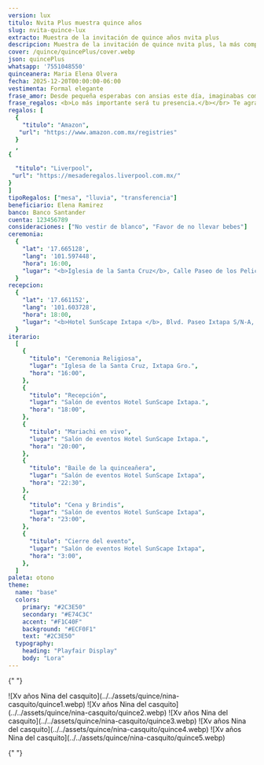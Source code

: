 ```yaml
---
version: lux
titulo: Nvita Plus muestra quince años
slug: nvita-quince-lux
extracto: Muestra de la invitación de quince años nvita plus
descripcion: Muestra de la invitación de quince nvita plus, la más completa de las invitaciones que te ofrecemos.
cover: /quince/quincePlus/cover.webp
json: quincePlus
whatsapp: '7551048550'
quinceanera: Maria Elena Olvera
fecha: 2025-12-20T00:00:00-06:00
vestimenta: Formal elegante
frase_amor: Desde pequeña esperabas con ansias este día, imaginabas compartirlo con todas las personas que amas. Por fin llegó el día y es tal y como lo soñaste.
frase_regalos: <b>Lo más importante será tu presencia.</b></br> Te agradecemos si aparte nos deseas hacer un regalo en este día tan especial.
regalos: [
  {
    "titulo": "Amazon",
   "url": "https://www.amazon.com.mx/registries"
  }
  ,
{

  "titulo": "Liverpool",
 "url": "https://mesaderegalos.liverpool.com.mx/"
}
]
tipoRegalos: ["mesa", "lluvia", "transferencia"]
beneficiario: Elena Ramirez
banco: Banco Santander
cuenta: 123456789
consideraciones: ["No vestir de blanco", "Favor de no llevar bebes"]
ceremonia:
  {
    "lat": '17.665128',
    "lang": '101.597448',
    "hora": 16:00,
    "lugar": "<b>Iglesia de la Santa Cruz</b>, Calle Paseo de los Pelicanos 40883, Ixtapa Gro. (frente a la Moraleja)",
  }
recepcion:
  {
    "lat": '17.661152',
    "lang": '101.603728',
    "hora": 18:00,
    "lugar": "<b>Hotel SunScape Ixtapa </b>, Blvd. Paseo Ixtapa S/N-A, 40884 Zihuatanejo, Gro Blvd. Paseo Ixtapa S/N-A, 40884 Zihuatanejo, Gro.",
  }
iterario:
  [
    {
      "titulo": "Ceremonia Religiosa",
      "lugar": "Iglesa de la Santa Cruz, Ixtapa Gro.",
      "hora": "16:00",
    },
    {
      "titulo": "Recepción",
      "lugar": "Salón de eventos Hotel SunScape Ixtapa.",
      "hora": "18:00",
    },
    {
      "titulo": "Mariachi en vivo",
      "lugar": "Salón de eventos Hotel SunScape Ixtapa.",
      "hora": "20:00",
    },
    {
      "titulo": "Baile de la quinceañera",
      "lugar": "Salón de eventos Hotel SunScape Ixtapa",
      "hora": "22:30",
    },
    {
      "titulo": "Cena y Brindis",
      "lugar": "Salón de eventos Hotel SunScape Ixtapa",
      "hora": "23:00",
    },
    {
      "titulo": "Cierre del evento",
      "lugar": "Salón de eventos Hotel SunScape Ixtapa",
      "hora": "3:00",
    },
  ]
paleta: otono
theme:
  name: "base"
  colors:
    primary: "#2C3E50"
    secondary: "#E74C3C"
    accent: "#F1C40F"
    background: "#ECF0F1"
    text: "#2C3E50"
  typography:
    heading: "Playfair Display"
    body: "Lora"
---
```



{" "}

<Hero
  nombres={frontmatter.quinceanera}
  fecha={frontmatter.fecha}
  cover={frontmatter.cover}
  client:load
/>

<section class="grid contenido">
  <Audio src="/quince/quincePlus/quince-musica" />
</section>

<Encabezados texto="Mis 15 años" />

<ParrafosLibres
  texto="He soñado mucho con este día, y me llena de ilusión compartirlo contigo.
Para que no se te pase nada, revisa todos los detalles aquí abajo:"
/>

<section class="grid contenido">
  <div class="conte-cartas">
    <Cartas
      icono="mdi:clipboard-text-date-outline"
      titulo="Fecha"
      fecha={frontmatter.fecha}
    />
    <Cartas
      icono="mdi:list-status"
      titulo="Detalles"
      array={frontmatter.consideraciones}
    />
    <Cartas
      icono="mdi:clothes-hanger"
      titulo="Dress code"
      codigo={frontmatter.vestimenta}
    />
  </div>
</section>

<section class="grid contenido">
  <Frase frase={frontmatter.frase_amor} />
</section>

<Encabezados texto="El Lugar" />
<section class="grid contenido fondo-mitad">
  <ParrafosLibres
    texto="Te compartimos la ubicación, te esperamos en la ceremonia religiosa y en
      la fiesta de XV años, ¡No faltes!"
  />
  <div id="zigzag">
    <BloqueMapa
      encabezado="Ceremonia"
      dir={frontmatter.ceremonia.lugar}
      horario={frontmatter.ceremonia.hora}
      lat={frontmatter.ceremonia.lat}
      lng={frontmatter.ceremonia.lang}
      mapName="mapa1"
    />
    <BloqueMapa
      encabezado="Recepción"
      dir={frontmatter.recepcion.lugar}
      horario={frontmatter.recepcion.hora}
      lat={frontmatter.recepcion.lat}
      lng={frontmatter.recepcion.lang}
      mapName="mapa2"
    />
  </div>
</section>

<section class="grid contenido">
  <Contador fecha={frontmatter.fecha} />
</section>
<section class="grid pantalla">
  <ProgresoInvitados
    email="nvitacionluxquince@nvitaciones.com"
    porcentajeMostrarInvitados={20}
    frase="¡Ya casi completamos la lista de invitados!"
    mostrarSiempre={true}
  />
</section>

<Itinerario listado={frontmatter.iterario} />

<section class="grid pantalla">
  <SilderGsap>
    ![Xv años Nina del casquito](../../assets/quince/nina-casquito/quince1.webp)
    ![Xv años Nina del casquito](../../assets/quince/nina-casquito/quince2.webp)
    ![Xv años Nina del casquito](../../assets/quince/nina-casquito/quince3.webp)
    ![Xv años Nina del casquito](../../assets/quince/nina-casquito/quince4.webp)
    ![Xv años Nina del casquito](../../assets/quince/nina-casquito/quince5.webp)
  </SilderGsap>
</section>

<section class="grid contenido">

  <Regalos
  tipo={frontmatter.tipoRegalos}
  mesas={frontmatter.regalos}
      frase={frontmatter.frase_regalos}
      beneficiario={frontmatter.beneficiario}
      banco={frontmatter.banco}
      cuenta={frontmatter.cuenta}
    />
</section>

<section class="grid contenido">
  <MensajeVip />
</section>

{" "}

<Confirmacion
  whatsapp={frontmatter.whatsapp}
  dias_antes={15}
  version={frontmatter.version}
  client:only="react"
/>
